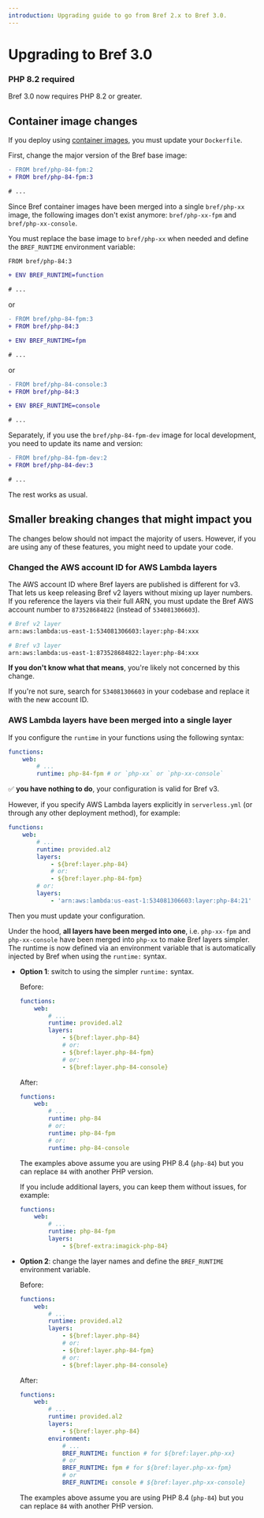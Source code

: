 ```yaml
---
introduction: Upgrading guide to go from Bref 2.x to Bref 3.0.
---
```


# Upgrading to Bref 3.0

### PHP 8.2 required

Bref 3.0 now requires PHP 8.2 or greater.

## Container image changes

If you deploy using [container images](../deploy/docker.mdx), you must update your `Dockerfile`.

First, change the major version of the Bref base image:

```diff filename="Dockerfile"
- FROM bref/php-84-fpm:2
+ FROM bref/php-84-fpm:3

# ...
```

Since Bref container images have been merged into a single `bref/php-xx` image, the following images don't exist anymore: `bref/php-xx-fpm` and `bref/php-xx-console`.

You must replace the base image to `bref/php-xx` when needed and define the `BREF_RUNTIME` environment variable:

```diff filename="Dockerfile"
FROM bref/php-84:3

+ ENV BREF_RUNTIME=function

# ...
```

or

```diff filename="Dockerfile"
- FROM bref/php-84-fpm:3
+ FROM bref/php-84:3

+ ENV BREF_RUNTIME=fpm

# ...
```

or

```diff filename="Dockerfile"
- FROM bref/php-84-console:3
+ FROM bref/php-84:3

+ ENV BREF_RUNTIME=console

# ...
```

Separately, if you use the `bref/php-84-fpm-dev` image for local development, you need to update its name and version:

```diff filename="Dockerfile"
- FROM bref/php-84-fpm-dev:2
+ FROM bref/php-84-dev:3

# ...
```

The rest works as usual.

## Smaller breaking changes that might impact you

The changes below should not impact the majority of users. However, if you are using any of these features, you might need to update your code.

### Changed the AWS account ID for AWS Lambda layers

The AWS account ID where Bref layers are published is different for v3. That lets us keep releasing Bref v2 layers without mixing up layer numbers. If you reference the layers via their full ARN, you must update the Bref AWS account number to `873528684822` (instead of `534081306603`).

```bash
# Bref v2 layer
arn:aws:lambda:us-east-1:534081306603:layer:php-84:xxx

# Bref v3 layer
arn:aws:lambda:us-east-1:873528684822:layer:php-84:xxx
```

**If you don't know what that means**, you're likely not concerned by this change.

If you're not sure, search for `534081306603` in your codebase and replace it with the new account ID.

### AWS Lambda layers have been merged into a single layer

If you configure the `runtime` in your functions using the following syntax:

```yml filename="serverless.yml"
functions:
    web:
        # ...
        runtime: php-84-fpm # or `php-xx` or `php-xx-console`
```

✅ **you have nothing to do**, your configuration is valid for Bref v3.

However, if you specify AWS Lambda layers explicitly in `serverless.yml` (or through any other deployment method), for example:

```yml filename="serverless.yml"
functions:
    web:
        # ...
        runtime: provided.al2
        layers:
            - ${bref:layer.php-84}
            # or:
            - ${bref:layer.php-84-fpm}
        # or:
        layers:
            - 'arn:aws:lambda:us-east-1:534081306603:layer:php-84:21'
```

Then you must update your configuration.

Under the hood, **all layers have been merged into one**, i.e. `php-xx-fpm` and `php-xx-console` have been merged into `php-xx` to make Bref layers simpler. The runtime is now defined via an environment variable that is automatically injected by Bref when using the `runtime:` syntax.

- **Option 1**: switch to using the simpler `runtime:` syntax.

    Before:

    ```yml filename="serverless.yml"
    functions:
        web:
            # ...
            runtime: provided.al2
            layers:
                - ${bref:layer.php-84}
                # or:
                - ${bref:layer.php-84-fpm}
                # or:
                - ${bref:layer.php-84-console}
    ```

    After:

    ```yml filename="serverless.yml"
    functions:
        web:
            # ...
            runtime: php-84
            # or:
            runtime: php-84-fpm
            # or:
            runtime: php-84-console
    ```

    The examples above assume you are using PHP 8.4 (`php-84`) but you can replace `84` with another PHP version.

    If you include additional layers, you can keep them without issues, for example:

    ```yml filename="serverless.yml"
    functions:
        web:
            # ...
            runtime: php-84-fpm
            layers:
                - ${bref-extra:imagick-php-84}
    ```

- **Option 2**: change the layer names and define the `BREF_RUNTIME` environment variable.

    Before:

    ```yml filename="serverless.yml"
    functions:
        web:
            # ...
            runtime: provided.al2
            layers:
                - ${bref:layer.php-84}
                # or:
                - ${bref:layer.php-84-fpm}
                # or:
                - ${bref:layer.php-84-console}
    ```

    After:

    ```yml filename="serverless.yml"
    functions:
        web:
            # ...
            runtime: provided.al2
            layers:
                - ${bref:layer.php-84}
            environment:
                # ...
                BREF_RUNTIME: function # for ${bref:layer.php-xx}
                # or
                BREF_RUNTIME: fpm # for ${bref:layer.php-xx-fpm}
                # or
                BREF_RUNTIME: console # ${bref:layer.php-xx-console}
    ```
  
    The examples above assume you are using PHP 8.4 (`php-84`) but you can replace `84` with another PHP version.

